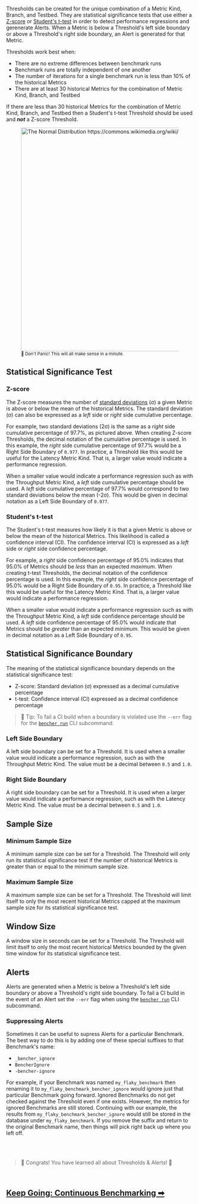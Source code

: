 Thresholds can be created for the unique combination of a Metric Kind, Branch, and Testbed.
They are statistical significance tests that use either a
[Z-score](https://en.wikipedia.org/wiki/Standard_score)
or [Student's t-test](https://en.wikipedia.org/wiki/Student%27s_t-test)
in order to detect performance regressions and gerenerate Alerts.
When a Metric is below a Threshold's left side boundary or above a Threshold's right side boundary,
an Alert is generated for that Metric.

Thresholds work best when:
- There are no extreme differences between benchmark runs
- Benchmark runs are totally independent of one another
- The number of iterations for a single benchmark run is less than 10% of the historical Metrics
- There are at least 30 historical Metrics for the combination of Metric Kind, Branch, and Testbed

If there are less than 30 historical Metrics for the combination of Metric Kind, Branch, and Testbed
then a Student's t-test Threshold should be used and __*not*__ a Z-score Threshold.

<div class="content has-text-centered">
    <figure>
<img
    src="https://upload.wikimedia.org/wikipedia/commons/2/25/The_Normal_Distribution.svg"
    width="800"
    height="600"
    alt="The Normal Distribution https://commons.wikimedia.org/wiki/File:The_Normal_Distribution.svg"
/>
<br/>
<small>🐰 Don't Panic! This will all make sense in a minute.</small>
</figure>
</div>

## Statistical Significance Test

### Z-score

The Z-score measures the number of [standard deviations](https://en.wikipedia.org/wiki/Standard_deviation) (σ) a given Metric is above or below the mean of the historical Metrics.
The standard deviation (σ) can also be expressed as a _left_ side or _right_ side cumulative percentage.

For example, two standard deviations (2σ) is the same as a _right_ side cumulative percentage of 97.7%, as pictured above.
When creating Z-score Thresholds, the decimal notation of the cumulative percentage is used.
In this example, the _right_ side cumulative percentage of 97.7% would be a Right Side Boundary of `0.977`.
In practice, a Threshold like this would be useful for the Latency Metric Kind.
That is, a larger value would indicate a performance regression.

When a smaller value would indicate a performance regression such as with the Throughput Metric Kind,
a _left_ side cumulative percentage should be used.
A _left_ side cumulative percentage of 97.7% would correspond to two standard deviations below the mean (-2σ).
This would be given in decimal notation as a Left Side Boundary of `0.977`.

### Student's t-test

The Student's t-test measures how likely it is that a given Metric is above or below the mean of the historical Metrics.
This likelihood is called a confidence interval (CI).
The confidence interval (CI) is expressed as a _left_ side or _right_ side confidence percentage.

For example, a _right_ side confidence percentage of 95.0% indicates that 95.0% of Metrics should be _less_ than an expected _maximum_.
When creating t-test Thresholds, the decimal notation of the confidence percentage is used.
In this example, the _right_ side confidence percentage of 95.0% would be a Right Side Boundary of `0.95`.
In practice, a Threshold like this would be useful for the Latency Metric Kind.
That is, a larger value would indicate a performance regression.

When a smaller value would indicate a performance regression such as with the Throughput Metric Kind,
a _left_ side confidence percentage should be used.
A _left_ side confidence percentage of 95.0% would indicate that Metrics should be _greater_ than an expected _minimum_.
This would be given in decimal notation as a Left Side Boundary of `0.95`.

## Statistical Significance Boundary

The meaning of the statistical significance boundary depends on the statistical significance test:
- Z-score: Standard deviation (σ) expressed as a decimal cumulative percentage
- t-test: Confidence interval (CI) expressed as a decimal confidence percentage

> 🐰 Tip: To fail a CI build when a boundary is violated use the `--err` flag for the <code><a href="/docs/explanation/bencher-run">bencher run</a></code> CLI subcommand.

### Left Side Boundary
A left side boundary can be set for a Threshold.
It is used when a smaller value would indicate a performance regression,
such as with the Throughput Metric Kind.
The value must be a decimal between `0.5` and `1.0`.

### Right Side Boundary
A right side boundary can be set for a Threshold.
It is used when a larger value would indicate a performance regression,
such as with the Latency Metric Kind.
The value must be a decimal between `0.5` and `1.0`.

## Sample Size

### Minimum Sample Size
A minimum sample size can be set for a Threshold.
The Threshold will only run its statistical significance test
if the number of historical Metrics is greater than or equal to the minimum sample size.

### Maximum Sample Size
A maximum sample size can be set for a Threshold.
The Threshold will limit itself to only the most recent historical Metrics
capped at the maximum sample size for its statistical significance test.

## Window Size
A window size in seconds can be set for a Threshold.
The Threshold will limit itself to only the most recent historical Metrics
bounded by the given time window for its statistical significance test.

## Alerts
Alerts are generated when a Metric is below a Threshold's left side boundary or above a Threshold's right side boundary.
To fail a CI build in the event of an Alert set the `--err` flag when using the <code><a href="/docs/explanation/bencher-run">bencher run</a></code> CLI subcommand.

### Suppressing Alerts
Sometimes it can be useful to supress Alerts for a particular Benchmark.
The best way to do this is by adding one of these special suffixes to that Benchmark's name:

- `_bencher_ignore`
- `BencherIgnore`
- `-bencher-ignore`

For example, if your Benchmark was named `my_flaky_benchmark` then renaming it to `my_flaky_benchmark_bencher_ignore`
would ignore just that particular Benchmark going forward.
Ignored Benchmarks do not get checked against the Threshold even if one exists.
However, the metrics for ignored Benchmarks are still stored.
Continuing with our example, the results from `my_flaky_benchmark_bencher_ignore` would still be stored in the database under `my_flaky_benchmark`.
If you remove the suffix and return to the original Benchmark name,
then things will pick right back up where you left off.

<br />
<br />

> 🐰 Congrats! You have learned all about Thresholds & Alerts! 🎉

<br/>

<h2><a href="/docs/explanation/continuous-benchmarking">Keep Going: Continuous Benchmarking ➡</a></h2>